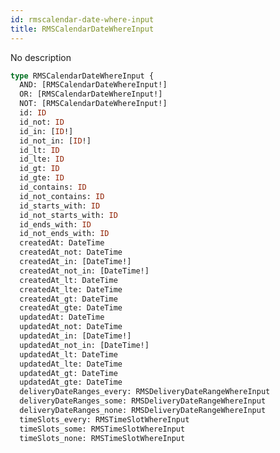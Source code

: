 ```yaml
---
id: rmscalendar-date-where-input
title: RMSCalendarDateWhereInput
---
```


No description

```graphql
type RMSCalendarDateWhereInput {
  AND: [RMSCalendarDateWhereInput!]
  OR: [RMSCalendarDateWhereInput!]
  NOT: [RMSCalendarDateWhereInput!]
  id: ID
  id_not: ID
  id_in: [ID!]
  id_not_in: [ID!]
  id_lt: ID
  id_lte: ID
  id_gt: ID
  id_gte: ID
  id_contains: ID
  id_not_contains: ID
  id_starts_with: ID
  id_not_starts_with: ID
  id_ends_with: ID
  id_not_ends_with: ID
  createdAt: DateTime
  createdAt_not: DateTime
  createdAt_in: [DateTime!]
  createdAt_not_in: [DateTime!]
  createdAt_lt: DateTime
  createdAt_lte: DateTime
  createdAt_gt: DateTime
  createdAt_gte: DateTime
  updatedAt: DateTime
  updatedAt_not: DateTime
  updatedAt_in: [DateTime!]
  updatedAt_not_in: [DateTime!]
  updatedAt_lt: DateTime
  updatedAt_lte: DateTime
  updatedAt_gt: DateTime
  updatedAt_gte: DateTime
  deliveryDateRanges_every: RMSDeliveryDateRangeWhereInput
  deliveryDateRanges_some: RMSDeliveryDateRangeWhereInput
  deliveryDateRanges_none: RMSDeliveryDateRangeWhereInput
  timeSlots_every: RMSTimeSlotWhereInput
  timeSlots_some: RMSTimeSlotWhereInput
  timeSlots_none: RMSTimeSlotWhereInput
  rMSCarrier: RMSCarrierWhereInput
  rMSPickupLocationDetail: RMSPickupLocationDetailWhereInput
}
```

### Fields

#### `AND` ([`RMSCalendarDateWhereInput`](../../order-view-service/inputs/rmscalendar-date-where-input))

Logical AND on all given filters.

#### `OR` ([`RMSCalendarDateWhereInput`](../../order-view-service/inputs/rmscalendar-date-where-input))

Logical OR on all given filters.

#### `NOT` ([`RMSCalendarDateWhereInput`](../../order-view-service/inputs/rmscalendar-date-where-input))

Logical NOT on all given filters combined by AND.

#### `id` ([`ID`](../../order-view-service/scalars/id))

#### `id_not` ([`ID`](../../order-view-service/scalars/id))

All values that are not equal to given value.

#### `id_in` ([`ID`](../../order-view-service/scalars/id))

All values that are contained in given list.

#### `id_not_in` ([`ID`](../../order-view-service/scalars/id))

All values that are not contained in given list.

#### `id_lt` ([`ID`](../../order-view-service/scalars/id))

All values less than the given value.

#### `id_lte` ([`ID`](../../order-view-service/scalars/id))

All values less than or equal the given value.

#### `id_gt` ([`ID`](../../order-view-service/scalars/id))

All values greater than the given value.

#### `id_gte` ([`ID`](../../order-view-service/scalars/id))

All values greater than or equal the given value.

#### `id_contains` ([`ID`](../../order-view-service/scalars/id))

All values containing the given string.

#### `id_not_contains` ([`ID`](../../order-view-service/scalars/id))

All values not containing the given string.

#### `id_starts_with` ([`ID`](../../order-view-service/scalars/id))

All values starting with the given string.

#### `id_not_starts_with` ([`ID`](../../order-view-service/scalars/id))

All values not starting with the given string.

#### `id_ends_with` ([`ID`](../../order-view-service/scalars/id))

All values ending with the given string.

#### `id_not_ends_with` ([`ID`](../../order-view-service/scalars/id))

All values not ending with the given string.

#### `createdAt` ([`DateTime`](../../order-view-service/scalars/date-time))

#### `createdAt_not` ([`DateTime`](../../order-view-service/scalars/date-time))

All values that are not equal to given value.

#### `createdAt_in` ([`DateTime`](../../order-view-service/scalars/date-time))

All values that are contained in given list.

#### `createdAt_not_in` ([`DateTime`](../../order-view-service/scalars/date-time))

All values that are not contained in given list.

#### `createdAt_lt` ([`DateTime`](../../order-view-service/scalars/date-time))

All values less than the given value.

#### `createdAt_lte` ([`DateTime`](../../order-view-service/scalars/date-time))

All values less than or equal the given value.

#### `createdAt_gt` ([`DateTime`](../../order-view-service/scalars/date-time))

All values greater than the given value.

#### `createdAt_gte` ([`DateTime`](../../order-view-service/scalars/date-time))

All values greater than or equal the given value.

#### `updatedAt` ([`DateTime`](../../order-view-service/scalars/date-time))

#### `updatedAt_not` ([`DateTime`](../../order-view-service/scalars/date-time))

All values that are not equal to given value.

#### `updatedAt_in` ([`DateTime`](../../order-view-service/scalars/date-time))

All values that are contained in given list.

#### `updatedAt_not_in` ([`DateTime`](../../order-view-service/scalars/date-time))

All values that are not contained in given list.

#### `updatedAt_lt` ([`DateTime`](../../order-view-service/scalars/date-time))

All values less than the given value.

#### `updatedAt_lte` ([`DateTime`](../../order-view-service/scalars/date-time))

All values less than or equal the given value.

#### `updatedAt_gt` ([`DateTime`](../../order-view-service/scalars/date-time))

All values greater than the given value.

#### `updatedAt_gte` ([`DateTime`](../../order-view-service/scalars/date-time))

All values greater than or equal the given value.

#### `deliveryDateRanges_every` ([`RMSDeliveryDateRangeWhereInput`](../../order-view-service/inputs/rmsdelivery-date-range-where-input))

#### `deliveryDateRanges_some` ([`RMSDeliveryDateRangeWhereInput`](../../order-view-service/inputs/rmsdelivery-date-range-where-input))

#### `deliveryDateRanges_none` ([`RMSDeliveryDateRangeWhereInput`](../../order-view-service/inputs/rmsdelivery-date-range-where-input))

#### `timeSlots_every` ([`RMSTimeSlotWhereInput`](../../order-view-service/inputs/rmstime-slot-where-input))

#### `timeSlots_some` ([`RMSTimeSlotWhereInput`](../../order-view-service/inputs/rmstime-slot-where-input))

#### `timeSlots_none` ([`RMSTimeSlotWhereInput`](../../order-view-service/inputs/rmstime-slot-where-input))

#### `rMSCarrier` ([`RMSCarrierWhereInput`](../../order-view-service/inputs/rmscarrier-where-input))

#### `rMSPickupLocationDetail` ([`RMSPickupLocationDetailWhereInput`](../../order-view-service/inputs/rmspickup-location-detail-where-input))
